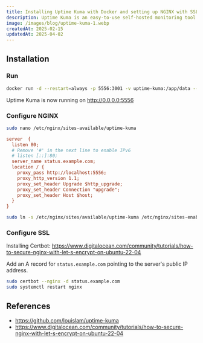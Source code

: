 ```yaml
---
title: Installing Uptime Kuma with Docker and setting up NGINX with SSL
description: Uptime Kuma is an easy-to-use self-hosted monitoring tool.
image: /images/blog/uptime-kuma-1.webp
createdAt: 2025-02-15
updatedAt: 2025-04-02
---
```


## Installation

### Run

```bash
docker run -d --restart=always -p 5556:3001 -v uptime-kuma:/app/data --name uptime-kuma louislam/uptime-kuma:1
```

Uptime Kuma is now running on http://0.0.0.0:5556

### Configure NGINX

```bash
sudo nano /etc/nginx/sites-available/uptime-kuma
```

```ini
server  {
  listen 80;
  # Remove '#' in the next line to enable IPv6
  # listen [::]:80;
  server_name status.example.com;
  location / {
    proxy_pass http://localhost:5556;
    proxy_http_version 1.1;
    proxy_set_header Upgrade $http_upgrade;
    proxy_set_header Connection "upgrade";
    proxy_set_header Host $host;
  }
}
```

```bash
sudo ln -s /etc/nginx/sites/available/uptime-kuma /etc/nginx/sites-enabled/
```

### Configure SSL

Installing Certbot: https://www.digitalocean.com/community/tutorials/how-to-secure-nginx-with-let-s-encrypt-on-ubuntu-22-04

Add an A record for `status.example.com` pointing to the server's public IP address.

```bash
sudo certbot --nginx -d status.example.com
sudo systemctl restart nginx
```

## References

- https://github.com/louislam/uptime-kuma
- https://www.digitalocean.com/community/tutorials/how-to-secure-nginx-with-let-s-encrypt-on-ubuntu-22-04
